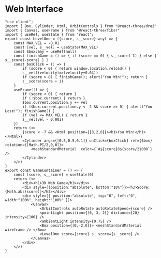 

<Meta title="Tutorials/03. WebInterface" />

# Web Interface



```
"use client";
import { Box, Cylinder, Html, OrbitControls } from "@react-three/drei"  
import { Canvas, useFrame } from "@react-three/fiber"  
import { useRef, useState } from "react"; 
export const LevelOne = ({score, s__score}:any) => { 
    const MAX_VEL = -0.01 
    const [vel, s__vel] = useState(MAX_VEL) 
    const $box:any = useRef(null) 
    const finishGame = () => { if (score == 0) { s__score(-1) } else { s__score(-score) } } 
    const boxClick = () => { 
        if (score < 0) { return window.location.reload() } 
        s__vel((velocity)=>(velocity+0.04)) 
        if (score > 8) { finishGame(); alert("You Win!"); return } 
        s__score(score + 1) 
    } 
    useFrame(() => { 
        if (score < 0) { return } 
        if (!$box.current) { return } 
        $box.current.position.y += vel 
        if ($box.current.position.y < -2 && score >= 0) { alert("You Lose!"); finishGame() } 
        if (vel <= MAX_VEL) { return } 
        s__vel(vel - 0.001) 
    }) 
    return (<> 
        {score < -7 && <Html position={[0,2,0]}><h1>You Win!</h1></Html>} 
        <Cylinder args={[0.5,0.5,0.1]} onClick={boxClick} ref={$box} rotation={[Math.PI/2,0,0]}> 
            <meshStandardMaterial  color={`#${score}0${score/2}000`} /> 
        </Cylinder> 
    </>) 
} 
export const GameContainer = () => { 
    const [score, s__score] = useState(0) 
    return (<> 
        <div><h1>3D Web Game</h1></div> 
        <div style={{position:"absolute", bottom:"10%"}}><h3>Score: {Math.abs(score)}</h3></div> 
        <div style={{ position:"absolute", top:"0", left:"0", width:"100%", height:"100%" }}> 
            <Canvas> 
                <OrbitControls autoRotate autoRotateSpeed={score} /> 
                <pointLight position={[0, 3, 2]} distance={20} intensity={100} /> 
                <ambientLight intensity={0.75} /> 
                <Box position={[0,-2,0]}> <meshStandardMaterial wireframe /> </Box>  
                <LevelOne score={score} s__score={s__score} /> 
            </Canvas> 
        </div> 
    </>) 
}
```